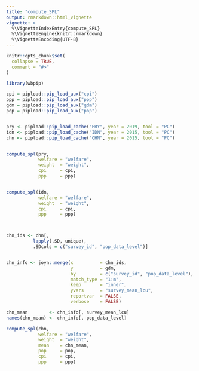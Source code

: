 ```yaml
---
title: "compute_SPL"
output: rmarkdown::html_vignette
vignette: >
  %\VignetteIndexEntry{compute_SPL}
  %\VignetteEngine{knitr::rmarkdown}
  %\VignetteEncoding{UTF-8}
---
```


```r
knitr::opts_chunk$set(
  collapse = TRUE,
  comment = "#>"
)
```

```r
library(wbpip)

cpi = pipload::pip_load_aux("cpi")
ppp = pipload::pip_load_aux("ppp")
gdm = pipload::pip_load_aux("gdm")
pop = pipload::pip_load_aux("pop")


pry <- pipload::pip_load_cache("PRY", year = 2019, tool = "PC")
idn <- pipload::pip_load_cache("IDN", year = 2015, tool = "PC")
chn <- pipload::pip_load_cache("CHN", year = 2015, tool = "PC")


compute_spl(pry, 
            welfare = "welfare", 
            weight  = "weight",
            cpi     = cpi, 
            ppp     = ppp)


compute_spl(idn, 
            welfare = "welfare", 
            weight  = "weight",
            cpi     = cpi, 
            ppp     = ppp)



chn_ids <- chn[, 
          lapply(.SD, unique), 
          .SDcols = c("survey_id", "pop_data_level")]


chn_info <- joyn::merge(x          = chn_ids, 
                        y          = gdm, 
                        by         = c("survey_id", "pop_data_level"), 
                        match_type = "1:m", 
                        keep       = "inner", 
                        yvars      = "survey_mean_lcu", 
                        reportvar  = FALSE, 
                        verbose    = FALSE)

chn_mean        <- chn_info[, survey_mean_lcu]
names(chn_mean) <- chn_info[, pop_data_level]

compute_spl(chn, 
            welfare = "welfare", 
            weight  = "weight", 
            mean    = chn_mean, 
            pop     = pop, 
            cpi     = cpi,
            ppp     = ppp)

```
